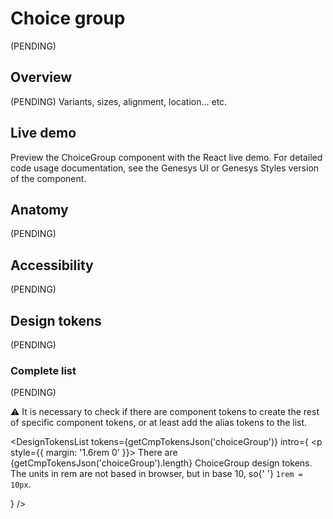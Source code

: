 


<Meta of={Stories} />

# Choice group

(PENDING)

## Overview

(PENDING) Variants, sizes, alignment, location... etc.

## Live demo

Preview the ChoiceGroup component with the React live demo. For detailed code usage
documentation, see the Genesys UI or Genesys Styles version of the component.

<Canvas of={Stories.Example} />
<Controls of={Stories.Example} />

<section className="mrow">
  <div className="mcol-12 mcol-sm-6">
    <CardReact url="https://devoinc.github.io/genesys-ui/?path=/docs/components-core-form-choicegroup--docs" />
  </div>
  <div className="mcol-12 mcol-sm-6">
    <CardHtml url="https://gitlab.devotools.com/engineering/quvis/genesys-styles" />
  </div>
</section>

## Anatomy

(PENDING)

## Accessibility

(PENDING)

## Design tokens

(PENDING)

### Complete list

(PENDING)

⚠️ It is necessary to check if there are component tokens to create the rest of specific component tokens, or at least add the alias tokens to the list.

<DesignTokensList
  tokens={getCmpTokensJson('choiceGroup')}
  intro={
    <p style={{ margin: '1.6rem 0' }}>
      There are {getCmpTokensJson('choiceGroup').length} ChoiceGroup design
      tokens. The units in rem are not based in browser, but in base 10, so{' '}
      <code>1rem = 10px</code>.
    </p>
  }
/>
